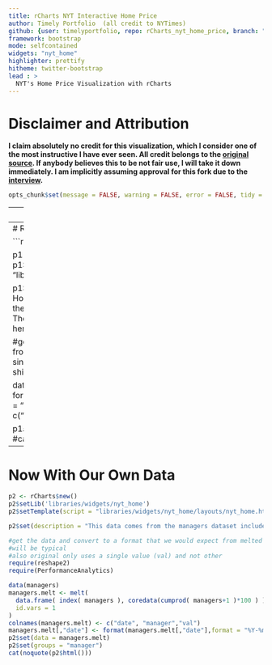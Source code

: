```yaml
---
title: rCharts NYT Interactive Home Price
author: Timely Portfolio  (all credit to NYTimes)
github: {user: timelyportfolio, repo: rCharts_nyt_home_price, branch: "gh-pages"}
framework: bootstrap
mode: selfcontained
widgets: "nyt_home"
highlighter: prettify
hitheme: twitter-bootstrap
lead : >
  NYT's Home Price Visualization with rCharts
---
```


# Disclaimer and Attribution

**I claim absolutely no credit for this visualization, which I consider one of the most instructive I have ever seen.  All credit belongs to the <a href = "http://www.nytimes.com/interactive/2011/05/31/business/economy/case-shiller-index.html" >original source</a>.  If anybody believes this to be not fair use, I will take it down immediately.  I am implicitly assuming approval for this fork due to the <a href = "http://datastori.es/data-stories-22-nyt-graphics-and-d3-with-mike-bostock-and-shan-carter/">interview</a>.** 

```r
opts_chunk$set(message = FALSE, warning = FALSE, error = FALSE, tidy = FALSE, cache = FALSE,results = 'asis' )
```

---
# Another Favorite from NYT
  


---
# Reusable Version in rCharts

```r
require(rCharts)

p1 <- rCharts$new()
p1$setLib('libraries/widgets/nyt_home')
p1$setTemplate(script = "libraries/widgets/nyt_home/layouts/nyt_home.html")

p1$set(description = "The Standard & Poor's Case-Shiller Home Price Index for 20 major metropolitan areas is one of the most closely watched gauges of the housing market. The figures for April were released June 25. Figures shown here are not seasonally adjusted or adjusted for inflation.")

#get the data and convert to a format that we would expect from melted xts
#will be typical
#also original only uses a single value (val) and not other 
data <- read.csv("data/case-shiller-tiered2.csv", stringsAsFactors = F)

data.melt <- data.frame(
  format(as.Date(paste(data[,3],data[,4],"01",sep="-"),format = "%Y-%m-%d")),
  data[,c(1,2,5)]
)
colnames(data.melt) <- c("date",colnames(data.melt)[-1])


p1$set(data = data.melt)
p1$set(groups = "citycode")
#cat(noquote(p1$html()))
```

---
# Now With Our Own Data

```r
p2 <- rCharts$new()
p2$setLib('libraries/widgets/nyt_home')
p2$setTemplate(script = "libraries/widgets/nyt_home/layouts/nyt_home.html")

p2$set(description = "This data comes from the managers dataset included in the R package PerformanceAnalytics.")

#get the data and convert to a format that we would expect from melted xts
#will be typical
#also original only uses a single value (val) and not other 
require(reshape2)
require(PerformanceAnalytics)

data(managers)
managers.melt <- melt(
  data.frame( index( managers ), coredata(cumprod( managers+1 )*100 ) ),
  id.vars = 1
)
colnames(managers.melt) <- c("date", "manager","val")
managers.melt[,"date"] <- format(managers.melt[,"date"],format = "%Y-%m-%d")
p2$set(data = managers.melt)
p2$set(groups = "manager")
cat(noquote(p2$html()))
```